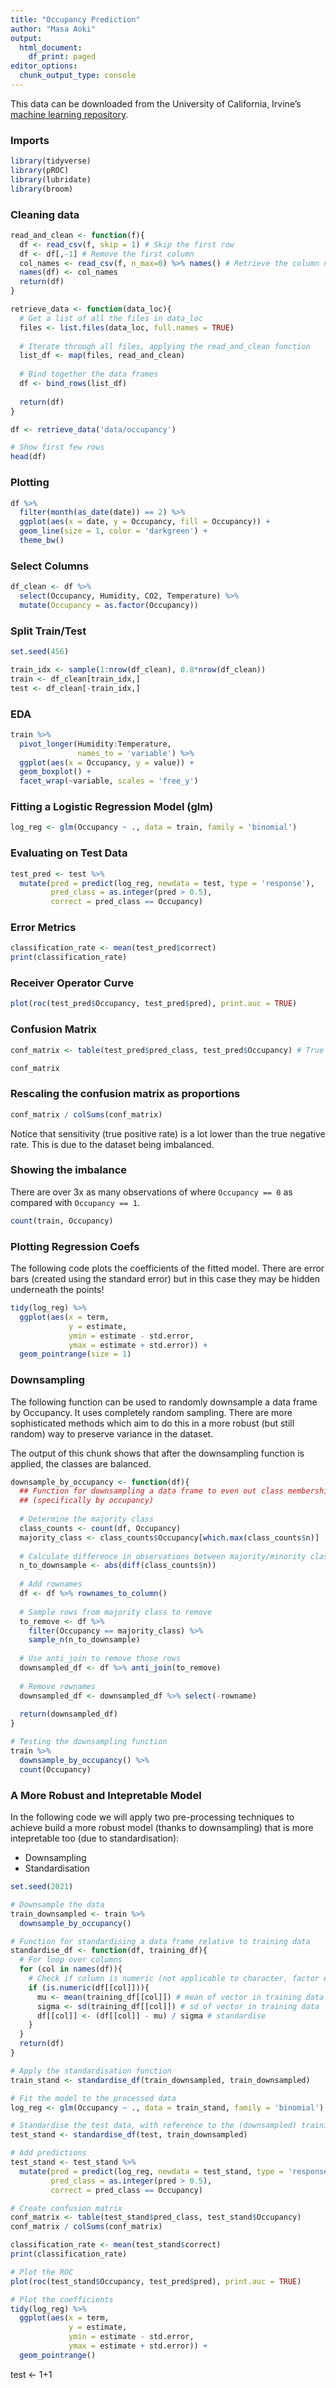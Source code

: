 ```yaml
---
title: "Occupancy Prediction"
author: "Masa Aoki"
output:
  html_document:
    df_print: paged
editor_options:
  chunk_output_type: console
---
```


This data can be downloaded from the University of California, Irvine's [machine learning repository](http://archive.ics.uci.edu/ml/datasets/Occupancy+Detection+).

### Imports

```r
library(tidyverse)
library(pROC)
library(lubridate)
library(broom)
```

### Cleaning data

```r
read_and_clean <- function(f){
  df <- read_csv(f, skip = 1) # Skip the first row
  df <- df[,-1] # Remove the first column
  col_names <- read_csv(f, n_max=0) %>% names() # Retrieve the column names as a separate csv file
  names(df) <- col_names
  return(df)
}

retrieve_data <- function(data_loc){
  # Get a list of all the files in data_loc
  files <- list.files(data_loc, full.names = TRUE)
  
  # Iterate through all files, applying the read_and_clean function
  list_df <- map(files, read_and_clean) 
  
  # Bind together the data frames
  df <- bind_rows(list_df)
  
  return(df)
}

df <- retrieve_data('data/occupancy')

# Show first few rows
head(df)
```

### Plotting

```r
df %>% 
  filter(month(as_date(date)) == 2) %>% 
  ggplot(aes(x = date, y = Occupancy, fill = Occupancy)) + 
  geom_line(size = 1, color = 'darkgreen') + 
  theme_bw()
```

### Select Columns

```r
df_clean <- df %>%
  select(Occupancy, Humidity, CO2, Temperature) %>%
  mutate(Occupancy = as.factor(Occupancy))
```

### Split Train/Test

```r
set.seed(456)

train_idx <- sample(1:nrow(df_clean), 0.8*nrow(df_clean))
train <- df_clean[train_idx,]
test <- df_clean[-train_idx,]
```

### EDA

```r
train %>%
  pivot_longer(Humidity:Temperature,
               names_to = 'variable') %>% 
  ggplot(aes(x = Occupancy, y = value)) + 
  geom_boxplot() + 
  facet_wrap(~variable, scales = 'free_y')
```


### Fitting a Logistic Regression Model (glm)

```r
log_reg <- glm(Occupancy ~ ., data = train, family = 'binomial')
```

### Evaluating on Test Data

```r
test_pred <- test %>% 
  mutate(pred = predict(log_reg, newdata = test, type = 'response'),
         pred_class = as.integer(pred > 0.5),
         correct = pred_class == Occupancy) 
```

### Error Metrics

```r
classification_rate <- mean(test_pred$correct)
print(classification_rate)
```

### Receiver Operator Curve

```r
plot(roc(test_pred$Occupancy, test_pred$pred), print.auc = TRUE)
```

### Confusion Matrix

```r
conf_matrix <- table(test_pred$pred_class, test_pred$Occupancy) # True class (columns); predicted class (rows)

conf_matrix
```

### Rescaling the confusion matrix as proportions

```r
conf_matrix / colSums(conf_matrix)
```

Notice that sensitivity (true positive rate) is a lot lower than the true negative rate. This is due to the dataset being imbalanced.

### Showing the imbalance

There are over 3x as many observations of where `Occupancy == 0` as compared with `Occupancy == 1`. 

```r
count(train, Occupancy)
```

### Plotting Regression Coefs

The following code plots the coefficients of the fitted model. There are error bars (created using the standard error) but in this case they may be hidden underneath the points!

```r
tidy(log_reg) %>% 
  ggplot(aes(x = term, 
             y = estimate, 
             ymin = estimate - std.error,
             ymax = estimate + std.error)) + 
  geom_pointrange(size = 1)
```


### Downsampling

The following function can be used to randomly downsample a data frame by Occupancy. It uses completely random sampling. There are more sophisticated methods which aim to do this in a more robust (but still random) way to preserve variance in the dataset. 

The output of this chunk shows that after the downsampling function is applied, the classes are balanced.

```r
downsample_by_occupancy <- function(df){
  ## Function for downsampling a data frame to even out class membership 
  ## (specifically by occupancy)
  
  # Determine the majority class
  class_counts <- count(df, Occupancy)
  majority_class <- class_counts$Occupancy[which.max(class_counts$n)]
  
  # Calculate difference in observations between majority/minority classes (how many rows to remove)
  n_to_downsample <- abs(diff(class_counts$n))
  
  # Add rownames
  df <- df %>% rownames_to_column()
  
  # Sample rows from majority class to remove
  to_remove <- df %>% 
    filter(Occupancy == majority_class) %>%
    sample_n(n_to_downsample)
  
  # Use anti_join to remove those rows
  downsampled_df <- df %>% anti_join(to_remove)
  
  # Remove rownames
  downsampled_df <- downsampled_df %>% select(-rowname)
  
  return(downsampled_df)
}

# Testing the downsampling function
train %>% 
  downsample_by_occupancy() %>% 
  count(Occupancy)
```

### A More Robust and Intepretable Model

In the following code we will apply two pre-processing techniques to achieve build a more robust model (thanks to downsampling) that is more intepretable too (due to standardisation):

- Downsampling
- Standardisation 

```r
set.seed(2021)

# Downsample the data
train_downsampled <- train %>% 
  downsample_by_occupancy() 

# Function for standardising a data frame relative to training data 
standardise_df <- function(df, training_df){
  # For loop over columns
  for (col in names(df)){
    # Check if column is numeric (not applicable to character, factor etc.)
    if (is.numeric(df[[col]])){
      mu <- mean(training_df[[col]]) # mean of vector in training data
      sigma <- sd(training_df[[col]]) # sd of vector in training data
      df[[col]] <- (df[[col]] - mu) / sigma # standardise
    }
  }
  return(df)
}

# Apply the standardisation function
train_stand <- standardise_df(train_downsampled, train_downsampled)

# Fit the model to the processed data
log_reg <- glm(Occupancy ~ ., data = train_stand, family = 'binomial')

# Standardise the test data, with reference to the (downsampled) training data
test_stand <- standardise_df(test, train_downsampled)

# Add predictions
test_stand <- test_stand %>% 
  mutate(pred = predict(log_reg, newdata = test_stand, type = 'response'),
         pred_class = as.integer(pred > 0.5),
         correct = pred_class == Occupancy)

# Create confusion matrix
conf_matrix <- table(test_stand$pred_class, test_stand$Occupancy) 
conf_matrix / colSums(conf_matrix)

classification_rate <- mean(test_stand$correct)
print(classification_rate)

# Plot the ROC
plot(roc(test_stand$Occupancy, test_pred$pred), print.auc = TRUE)

# Plot the coefficients
tidy(log_reg) %>% 
  ggplot(aes(x = term, 
             y = estimate, 
             ymin = estimate - std.error,
             ymax = estimate + std.error)) + 
  geom_pointrange()

```

test <- 1+1

